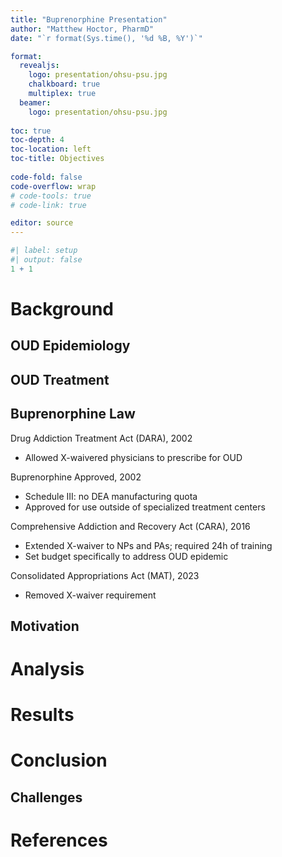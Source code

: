 ```yaml
---
title: "Buprenorphine Presentation"
author: "Matthew Hoctor, PharmD"
date: "`r format(Sys.time(), '%d %B, %Y')`"

format:
  revealjs:
    logo: presentation/ohsu-psu.jpg
    chalkboard: true
    multiplex: true
  beamer:
    logo: presentation/ohsu-psu.jpg
  
toc: true
toc-depth: 4
toc-location: left
toc-title: Objectives
  
code-fold: false
code-overflow: wrap
# code-tools: true
# code-link: true

editor: source
---
```


```r
#| label: setup
#| output: false
1 + 1
```

# Background

## OUD Epidemiology

## OUD Treatment

## Buprenorphine Law

Drug Addiction Treatment Act (DARA), 2002

-   Allowed X-waivered physicians to prescribe for OUD

Buprenorphine Approved, 2002

-   Schedule III: no DEA manufacturing quota
-   Approved for use outside of specialized treatment centers

Comprehensive Addiction and Recovery Act (CARA), 2016

-   Extended X-waiver to NPs and PAs; required 24h of training
-   Set budget specifically to address OUD epidemic

Consolidated Appropriations Act (MAT), 2023

-   Removed X-waiver requirement

## Motivation

# Analysis

# Results

# Conclusion

## Challenges

# References
